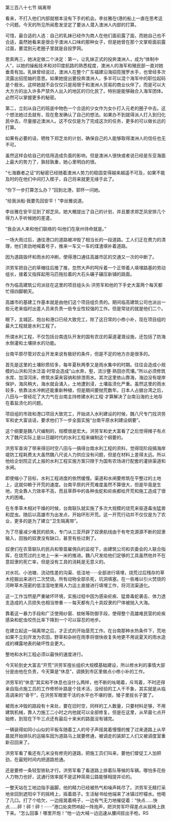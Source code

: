 

第三百八十七节 隔离带

看来，不打入他们内部就根本没有下手的机会。李丝雅在t港的船上一直在思考这个问题。今天的所见所闻愈发坚定了要派人潜入澳洲人内部的打算。

可惜，最合适的人选：自己的乳妹已经作为商人在他们面前露了面，而她自己也不合适，虽然她看来是很合乎澳洲人口味的那种女子，但是她曾在那个文掌柜面前露过面，要混到元老圈子里就是自投罗网。

思索再三，她决定做二个决定：第一，让乳妹正式的投奔澳洲人，成为“体制中人”，以她的操船技术和对印度航路的熟悉程度，澳洲人的海军和殖民部一直对她垂青有加。乳妹曾经说过，澳洲人在整个广东福建沿海招揽搜罗水手，也曾经多次流露出招揽妯的意思。如果她提出要投奔澳洲人，多半可以混个海军中的职位起码是个舰长。这样她就不会仅仅只是局限于和澳洲人贸易的商业伙伴了。而是可以大大方方的出入许多严禁外人出入的地区的归化民了。特别是能够融合入海军团体。必然可以掌握更多的秘密。

第二，立刻从自己的班底中物色一个合适的少女作为女仆打入元老的圈子中去。这个想法她过去就有，现在愈发确认了自己的想法。如果办不到就得派人打入到归化民中去，尽量接近澳洲人。这不仅仅是为了完成这次的任务，更多的可以做长远的打算。

如果有必要的话，牺牲下郑芝龙的计划，确保自己的人能够取得澳洲人的信任也无不可。

虽然这样会给自己的信用造成负面的影响，但是澳洲人很快或者说已经是东亚海面上最大的势力了，孰轻孰重，她心里明白的很。

“七海霸者之证”的秘密已经随着澳洲人势力的稳固变得越来越遥不可及，如果不能及时的在他们中间打入楔子，自己将来就更无缘于此了。

“你下一步打算怎么办？”回到北港，郭怀一问她。

“给我派船·我要先回安平！”李丝雅说道。

李丝雅在安平见到了郑芝凤，她大概提出了自己的计划，并且要求郑芝凤安排几个得力人手听候她的差遣，

“我会派人来和他们联络的·叫他们在泉州待命就是。”

一场大雨过后，通往港口的道路被冲毁了相当长的一段道路。工人们正在费力的清理，他们卖劲地喊着号子，推来一车又一车的煤渣填补着道路。

因为道路毁坏和雨水的冲刷，使得港口通往高雄市区的交通又一次的中断了。

洪劳军把自己的草帽往后推了推，忽然大声的呵斥着一个正带着人填埋路基的劳动组长，接着又指挥起用马匹拖拉着的大石头碾子碾压新铺的路面。

作为临高建筑公司派驻在这里的项目组头头·洪劳军和他的下手史大富两个每天都忙得四脚朝天。

高雄市的基建工作基本就是由他们这个项目组负责的。期间临高建筑公司也派出一些元老来临时出差人员来负责一些专业性较强的工作。但是常驻的就是他们二个。

眼下，主城区、炮台和港口已经大致完工，除了这日常的小修小补，现在项目组的最大工程就是水利工程了。

所谓水利工程，不仅包括台南连队开发的国有农庄的渠道灌溉设施，还包括了防海水倒灌和土壤排水的功能。

台南平原尽管对农业开发来说有极好的条件，但是不足的地方亦是很多的。

首先是这里的土壤砂质较多，每年夏秋两季又是雨水集中的时期。往往会造成小规模的山洪和河水泛滥·时常会造成“山水奔，壑，流沙壅·熟田亦荒壤。”所以必须修筑水库、加深河床，修筑水渠来容纳和排泄雨水。其次这里依山靠海，海边没有堤岸保护，海风稍大，海水就会涌入，土地遭到浸，土壤盐渍化严重。虽然这里的雨水较多，依靠淡水冲刷还能重新种植，但是期间要抛荒数年。日本人占据台湾之后，八田与一曾经花了大力气在台南主持修建水利工程·才算解决了台南沿海的土地存在着盐渍化的问题。

项目组的市政和港口项目大致完工，开始进入水利建设的时候，魏八尺专门找洪劳军和史大富谈话，要求他们下一步全面实施“台南平原水利建设纲要”。

这个纲要是魏八尺编制的，规模很是宏大。洪劳军和史大富看了之后觉得摊子有点大了魏尺实际上是以日踞时代的水利工程来编制这个纲要的。

洪劳军查询了带来得旧时空八田与一搞得台南水利工程的资料，觉得现阶段搞海岸堤防工程耗费太大虽然魏八尺说人力供应没有问题，但是在材料上差得太远。所以他给企划院正式上报的水利工程实施方案只限于为国有农场进行配套的灌排渠道和水闸。

即使缩小了目标，水利工程进度的依然缓慢。渠道和水闸要修筑在平整过的土地上，这就仰赖于开荒的速度。台南平原的开荒难度虽然不算很大，但是毕竟是生地，完全靠人力效率不高，而且草莽中的各种虫蛇和疟疾都给开荒和施工造成了很大的困难。

在冬季草木相对干燥的时候，台南联队就实施了多次大规模的烧荒来驱逐毒虫猛兽和昆虫。随后以高雄市为出发点，开始环形开荒。这一开荒行动并不仅仅是为了农业，更多的是为了建立“卫生隔离带”。

为了尽量减少难民的损失，专门从三亚开辟了奴隶航线由于有夸克源源不断的奴隶输入，田独的奴隶没有缺口，甚至有些过剩了。

奴隶们在农垦联队的民兵和黎苗雇佣兵的监视下，由建筑公司和农委会的人联合指挥，在烧荒过的土地上一米一米的推进。魏八尺发给他们足够的工具虽然他并不在意奴隶的死亡率，但是没有工具的消耗是无意义的。

对水坑、小池塘、流动性差的沟渠、低洼地······全部进行填埋，烧荒过后残存的草木挖掘出来进行二次焚烧。所有动物全部杀死，坑洞填塞。在一些难以引火焚烧的河畔草木茂密的低洼湿地里用人力运土直接进行填埋工作，将河流渠道化。

这一工作当然是严重破坏环境，实施过程中因为感染疟疾、猛兽毒蛇袭击、体力透支造成的人员损失也相当惨重－－每天都有几十具奴隶的尸体被抛入大海。

靠着这一暴力手段和广泛使用纱窗、蚊帐等防御手段，使得整个高雄难民营的疟疾感染和蛇虫咬伤比率下降到一个可以容忍的地步。

在建立起这一隔离带之后，才正式的开始垦荒工作。在台南那种水热条件下，荒地如果不立刻开发为农田，野草和杂树在雨季将很快收复失地更不用说夏天的雨水造成的裸露地表的破坏性会更大。

整地和水利工程必须以最快的速度进行。

今天轮到史大富去“开荒”洪劳军擅长组织大规模基础建设，所以修水利的事情大部分是由他在负责，今天算是“休息”，调换到市区里做点小修小补的工作。

洪劳军的“休息”其实和不休息也没什么两样，他不断的吆喝着，斥骂着，不时还得亲自指点施工员的工作修桥补路是个技术活，没经验的工人干不象，其实就是从临高调来的“骨干”，在洪劳军眼里干活的水平也不堪的很，矮子里拔长子罢了。

被雨水冲毁的路段有十来处，要在旧时空，同样的工人数量，只要材料足够，不用建筑机械，靠人力施工二小时之内他就可以全部修复。但是在这里，从早晨七点开始修，到现在下午三点还有最后十来米的路面没有铺完。

一辆装得如同小山似的平板车随着工人的号子声摇晃着慢慢的推了过来道路上从早晨就开始排队的运输车因为道路马上就要修通，被调走的装卸工人们又被调度室重新召回来了。

洪劳军看了看还有几米没有修完的道路，把施工员们叫来，要他们督促工人加把劲，在最短时间内把道路抢通。

还是要修一条轻型铁轨才行。洪劳军看了看道路上排着队等候的车辆。哪怕多花些人力物力也好，这通行效率就不是这种简易公路能够相提并论的。

一整天站在工地边指手画脚，他的精力已经被热气和噪声耗尽了。洪劳军无精打采地坐回到遮阳伞下的摇椅上，摇着扇子。生活秘书给他端来了冰镇过柠檬水。他喝了几口。打了个哈欠，一边摇晃着椅子，一边有气无力地催促着：“快点……快点……砰！砰！砰！······”港口处突然响起一阵炮声，把洪劳军吓得差点从摇椅上跌下来。“怎么回事！哪里开炮！”他一边大喊一边迅速从腰间拔出手枪。RS

